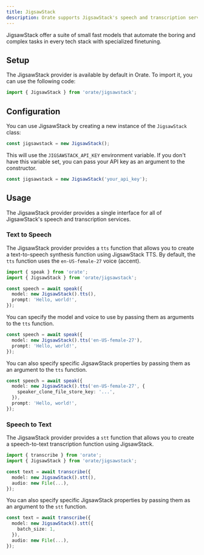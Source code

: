 ```yaml
---
title: JigsawStack
description: Orate supports JigsawStack's speech and transcription services.
---
```



JigsawStack offer a suite of small fast models that automate the boring and complex tasks in every tech stack with specialized finetuning.

## Setup

The JigsawStack provider is available by default in Orate. To import it, you can use the following code:

```ts
import { JigsawStack } from 'orate/jigsawstack';
```

## Configuration

You can use JigsawStack by creating a new instance of the `JigsawStack` class:

```ts
const jigsawstack = new JigsawStack();
```

This will use the `JIGSAWSTACK_API_KEY` environment variable. If you don't have this variable set, you can pass your API key as an argument to the constructor.

```ts
const jigsawstack = new JigsawStack('your_api_key');
```

## Usage

The JigsawStack provider provides a single interface for all of JigsawStack's speech and transcription services.

### Text to Speech

The JigsawStack provider provides a `tts` function that allows you to create a text-to-speech synthesis function using JigsawStack TTS. By default, the `tts` function uses the `en-US-female-27` voice (accent).

```ts
import { speak } from 'orate';
import { JigsawStack } from 'orate/jigsawstack';

const speech = await speak({
  model: new JigsawStack().tts(),
  prompt: 'Hello, world!',
});
```

You can specify the model and voice to use by passing them as arguments to the `tts` function.

```ts
const speech = await speak({
  model: new JigsawStack().tts('en-US-female-27'),
  prompt: 'Hello, world!',
});
```

You can also specify specific JigsawStack properties by passing them as an argument to the `tts` function.

```ts
const speech = await speak({
  model: new JigsawStack().tts('en-US-female-27', {
    speaker_clone_file_store_key: '...',
  }),
  prompt: 'Hello, world!',
});
```

### Speech to Text

The JigsawStack provider provides a `stt` function that allows you to create a speech-to-text transcription function using JigsawStack.

```ts
import { transcribe } from 'orate';
import { JigsawStack } from 'orate/jigsawstack';

const text = await transcribe({
  model: new JigsawStack().stt(),
  audio: new File(...),
});
```

You can also specify specific JigsawStack properties by passing them as an argument to the `stt` function.

```ts
const text = await transcribe({
  model: new JigsawStack().stt({
    batch_size: 1,
  }),
  audio: new File(...),
});
```
